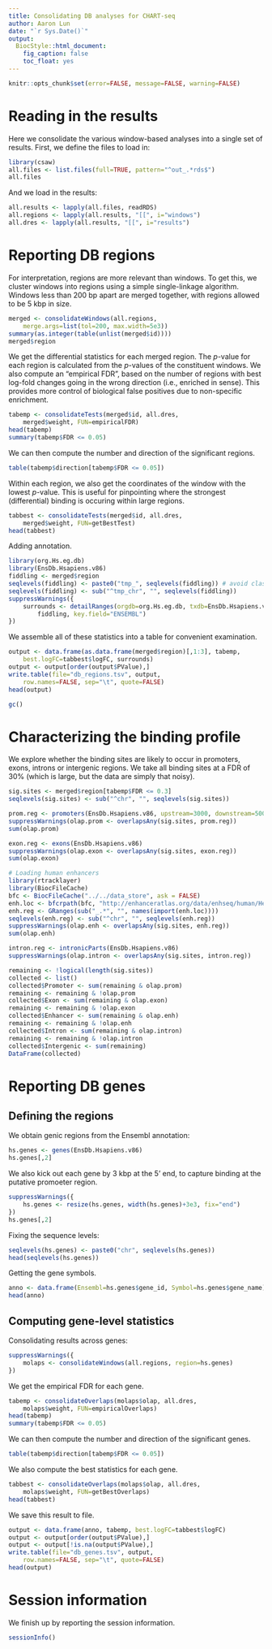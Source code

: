 ```yaml
---
title: Consolidating DB analyses for CHART-seq
author: Aaron Lun
date: "`r Sys.Date()`"
output:
  BiocStyle::html_document:
    fig_caption: false
    toc_float: yes
---
```


```r
knitr::opts_chunk$set(error=FALSE, message=FALSE, warning=FALSE)
```

# Reading in the results

Here we consolidate the various window-based analyses into a single set of results.
First, we define the files to load in:

```r
library(csaw)
all.files <- list.files(full=TRUE, pattern="^out_.*rds$")
all.files
```

And we load in the results:

```r
all.results <- lapply(all.files, readRDS)
all.regions <- lapply(all.results, "[[", i="windows")
all.dres <- lapply(all.results, "[[", i="results")
```

# Reporting DB regions

For interpretation, regions are more relevant than windows.
To get this, we cluster windows into regions using a simple single-linkage algorithm.
Windows less than 200 bp apart are merged together, with regions allowed to be 5 kbp in size.

```r
merged <- consolidateWindows(all.regions, 
    merge.args=list(tol=200, max.width=5e3))
summary(as.integer(table(unlist(merged$id))))
merged$region
```

We get the differential statistics for each merged region.
The _p_-value for each region is calculated from the _p_-values of the constituent windows.
We also compute an "empirical FDR", based on the number of regions with best log-fold changes going in the wrong direction (i.e., enriched in sense).
This provides more control of biological false positives due to non-specific enrichment.

```r
tabemp <- consolidateTests(merged$id, all.dres, 
    merged$weight, FUN=empiricalFDR)
head(tabemp)
summary(tabemp$FDR <= 0.05)
```

We can then compute the number and direction of the significant regions.

```r
table(tabemp$direction[tabemp$FDR <= 0.05]) 
```

Within each region, we also get the coordinates of the window with the lowest _p_-value.
This is useful for pinpointing where the strongest (differential) binding is occuring within large regions.

```r
tabbest <- consolidateTests(merged$id, all.dres,
    merged$weight, FUN=getBestTest)
head(tabbest)
```

Adding annotation.

```r
library(org.Hs.eg.db)
library(EnsDb.Hsapiens.v86)
fiddling <- merged$region
seqlevels(fiddling) <- paste0("tmp_", seqlevels(fiddling)) # avoid clash with yeast X.
seqlevels(fiddling) <- sub("^tmp_chr", "", seqlevels(fiddling))
suppressWarnings({
    surrounds <- detailRanges(orgdb=org.Hs.eg.db, txdb=EnsDb.Hsapiens.v86, 
        fiddling, key.field="ENSEMBL")
})
```

We assemble all of these statistics into a table for convenient examination.

```r
output <- data.frame(as.data.frame(merged$region)[,1:3], tabemp, 
    best.logFC=tabbest$logFC, surrounds)
output <- output[order(output$PValue),]    
write.table(file="db_regions.tsv", output,
    row.names=FALSE, sep="\t", quote=FALSE)        
head(output)
```

```r
gc()
```

# Characterizing the binding profile

We explore whether the binding sites are likely to occur in promoters, exons, introns or intergenic regions.
We take all binding sites at a FDR of 30% (which is large, but the data are simply that noisy).

```r
sig.sites <- merged$region[tabemp$FDR <= 0.3]
seqlevels(sig.sites) <- sub("^chr", "", seqlevels(sig.sites))

prom.reg <- promoters(EnsDb.Hsapiens.v86, upstream=3000, downstream=500)
suppressWarnings(olap.prom <- overlapsAny(sig.sites, prom.reg))
sum(olap.prom)

exon.reg <- exons(EnsDb.Hsapiens.v86)
suppressWarnings(olap.exon <- overlapsAny(sig.sites, exon.reg))
sum(olap.exon)

# Loading human enhancers
library(rtracklayer)
library(BiocFileCache)
bfc <- BiocFileCache("../../data_store", ask = FALSE)
enh.loc <- bfcrpath(bfc, "http://enhanceratlas.org/data/enhseq/human/Hela.fasta")
enh.reg <- GRanges(sub("_.*", "", names(import(enh.loc))))
seqlevels(enh.reg) <- sub("^chr", "", seqlevels(enh.reg))    
suppressWarnings(olap.enh <- overlapsAny(sig.sites, enh.reg))
sum(olap.enh)

intron.reg <- intronicParts(EnsDb.Hsapiens.v86)
suppressWarnings(olap.intron <- overlapsAny(sig.sites, intron.reg))

remaining <- !logical(length(sig.sites))
collected <- list()
collected$Promoter <- sum(remaining & olap.prom)
remaining <- remaining & !olap.prom
collected$Exon <- sum(remaining & olap.exon)
remaining <- remaining & !olap.exon
collected$Enhancer <- sum(remaining & olap.enh)
remaining <- remaining & !olap.enh
collected$Intron <- sum(remaining & olap.intron)
remaining <- remaining & !olap.intron
collected$Intergenic <- sum(remaining)
DataFrame(collected)
```

# Reporting DB genes

## Defining the regions

We obtain genic regions from the Ensembl annotation:

```r
hs.genes <- genes(EnsDb.Hsapiens.v86)
hs.genes[,2]
```

We also kick out each gene by 3 kbp at the 5' end, to capture binding at the putative promoeter region.

```r
suppressWarnings({
    hs.genes <- resize(hs.genes, width(hs.genes)+3e3, fix="end")
})
hs.genes[,2]
```

Fixing the sequence levels:

```r
seqlevels(hs.genes) <- paste0("chr", seqlevels(hs.genes))
head(seqlevels(hs.genes))
```

Getting the gene symbols.

```r
anno <- data.frame(Ensembl=hs.genes$gene_id, Symbol=hs.genes$gene_name)
head(anno)   
```

## Computing gene-level statistics

Consolidating results across genes:

```r
suppressWarnings({
    molaps <- consolidateWindows(all.regions, region=hs.genes)
})
```

We get the empirical FDR for each gene.

```r
tabemp <- consolidateOverlaps(molaps$olap, all.dres, 
    molaps$weight, FUN=empiricalOverlaps)
head(tabemp)
summary(tabemp$FDR <= 0.05)
```

We can then compute the number and direction of the significant genes.

```r
table(tabemp$direction[tabemp$FDR <= 0.05]) 
```

We also compute the best statistics for each gene.

```r
tabbest <- consolidateOverlaps(molaps$olap, all.dres,
	molaps$weight, FUN=getBestOverlaps)
head(tabbest)
```

We save this result to file.

```r
output <- data.frame(anno, tabemp, best.logFC=tabbest$logFC) 
output <- output[order(output$PValue),]    
output <- output[!is.na(output$PValue),]
write.table(file="db_genes.tsv", output,
    row.names=FALSE, sep="\t", quote=FALSE)
head(output)
```

# Session information

We finish up by reporting the session information.

```r
sessionInfo()
```
